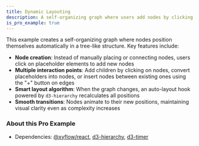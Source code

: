 ```yaml
---
title: Dynamic Layouting
description: A self-organizing graph where users add nodes by clicking placeholder elements, and nodes position automatically.
is_pro_example: true
---
```


This example creates a self-organizing graph where nodes position themselves automatically in a tree-like structure. Key features include:

- **Node creation**: Instead of manually placing or connecting nodes, users click on placeholder elements to add new nodes
- **Multiple interaction points**: Add children by clicking on nodes, convert placeholders into nodes, or insert nodes between existing ones using the "+" button on edges
- **Smart layout algorithm**: When the graph changes, an auto-layout hook powered by `d3-hierarchy` recalculates all positions
- **Smooth transitions**: Nodes animate to their new positions, maintaining visual clarity even as complexity increases

<ProExampleViewer slug="dynamic-layouting" />

### About this Pro Example

- Dependencies: [@xyflow/react](https://www.npmjs.com/package/@xyflow/react), [d3-hierarchy](https://www.npmjs.com/package/d3-hierarchy), [d3-timer](https://github.com/d3/d3-timer)
